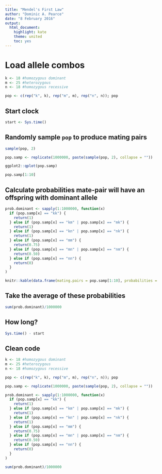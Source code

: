 ---
title: "Mendel's First Law"
author: "Dominic A. Pearce"
date: "8 February 2016"
output: 
  html_document: 
    highlight: kate
    theme: united
    toc: yes
---

# Load allele combos
```{r}
k <- 18 #homozygous dominant
m <- 25 #heterozygous
n <- 18 #homozygous recessive

pop <- c(rep("k", k), rep("m", m), rep("n", n)); pop
```

## Start clock
```{r}
start <- Sys.time()
```

## Randomly sample `pop` to produce mating pairs
```{r}
sample(pop, 2)

pop.samp <- replicate(1000000, paste(sample(pop, 2), collapse = ""))

ggplot2::qplot(pop.samp)

pop.samp[1:10]
```

## Calculate probabilities mate-pair will have an offspring with dominant allele
```{r}
prob.dominant <- sapply(1:1000000, function(x) 
  if (pop.samp[x] == "kk") {
    return(1)
  } else if (pop.samp[x] == "km" | pop.samp[x] == "mk") {
    return(1)
  } else if (pop.samp[x] == "kn" | pop.samp[x] == "nk") {
    return(1)
  } else if (pop.samp[x] == "mm") {
    return(0.75)
  } else if (pop.samp[x] == "mn" | pop.samp[x] == "nm") {
    return(0.50)
  } else if (pop.samp[x] == "nn") {
    return(0)
  }
)

knitr::kable(data.frame(mating.pairs = pop.samp[1:10], probabilities = prob.dominant[1:10]))
```

## Take the average of these probabilities
```{r}
sum(prob.dominant)/1000000
```

## How long?
```{r}
Sys.time() - start
```

## Clean code
```{r, eval=FALSE}
k <- 18 #homozygous dominant
m <- 25 #heterozygous
n <- 18 #homozygous recessive

pop <- c(rep("k", k), rep("m", m), rep("n", n)); pop

pop.samp <- replicate(1000000, paste(sample(pop, 2), collapse = ""))

prob.dominant <- sapply(1:1000000, function(x) 
  if (pop.samp[x] == "kk") {
    return(1)
  } else if (pop.samp[x] == "km" | pop.samp[x] == "mk") {
    return(1)
  } else if (pop.samp[x] == "kn" | pop.samp[x] == "nk") {
    return(1)
  } else if (pop.samp[x] == "mm") {
    return(0.75)
  } else if (pop.samp[x] == "mn" | pop.samp[x] == "nm") {
    return(0.50)
  } else if (pop.samp[x] == "nn") {
    return(0)
  }
)

sum(prob.dominant)/1000000
```

